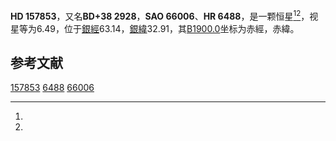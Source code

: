 {{Starbox begin
| name = HD 157853
}}
{{Starbox observe
| epoch = [[J2000.0|J2000.0]]
| constell = {{星座名待查}}<ref name=SIMBAD>{{cite web
 | url=http://simbad.u-strasbg.fr/simbad/sim-id?Ident=HR+6488
 | title=Pulsating variable Star
 | publisher=Centre de Données astronomiques de Strasbourg
 | work=SIMBAD
 | accessdate=2012-07-13
 | archive-date=2016-03-17
 | archive-url=https://web.archive.org/web/20160317135848/http://simbad.u-strasbg.fr/simbad/sim-id?Ident=HR+6488
 | dead-url=no
 }}</ref><ref name=DATA>{{cite web
 | url=http://vizier.u-strasbg.fr/viz-bin/VizieR-5?-out.add=.&-source=5050&-corr=PK=HR&-out.max=9999&HR=6488
 | title=VizieR Detailed Page
 | accessdate=2012-07-13
 | archive-date=2016-03-05
 | archive-url=https://web.archive.org/web/20160305075500/http://vizier.u-strasbg.fr/viz-bin/VizieR-5?-out.add=.&-source=5050&-corr=PK=HR&-out.max=9999&HR=6488
 | dead-url=no
 }}</ref>
| 星官 = 
| ra = {{RA|17|24|2.2}}<ref name=SIMBAD /><ref name=DATA />
| dec = {{DEC|+38|34|58}}<ref name=SIMBAD /><ref name=DATA />
| appmag_v = 6.49<ref name=SIMBAD /><ref name=DATA />
}}
{{Starbox character
| class = F8IV<ref name=SIMBAD /><ref name=DATA />
| b-v = 0.73<ref name=SIMBAD /><ref name=DATA />
| u-b = 0.21<ref name=SIMBAD /><ref name=DATA />
| r-i = <ref name=SIMBAD /><ref name=DATA />
| variable = 
}}
{{Starbox astrometry
| radial_v = 0.21
| prop_mo_ra = 27
| parallax = 0.001
| p_error =
}}
{{Starbox catalog
| names =BD+38 2928，[[SAO星表|SAO]] 66006，[[HD星表|HD]] 157853，[[HR星表|HR]] 6488}}
{{Starbox reference |Simbad=HR+6488}}
{{Starbox end}}

'''HD 157853'''，又名'''BD+38 2928'''，'''SAO 66006'''、'''HR 6488'''，是一颗恒星<ref name=SIMBAD /><ref name=DATA />，视星等为6.49，位于[[銀道座標系|銀經]]63.14，[[銀道座標系|銀緯]]32.91，其[[B1900.0|B1900.0]]坐标为赤經{{RA|17|20|40.3}}，赤緯{{DEC|+38|32.91|22}}。

== 参考文献 ==
{{reflist}}

{{star-stub}}

[[Category:HD和HDE天體|157853]]
[[Category:HR天體|6488]]
[[Category:SAO天體|66006]]